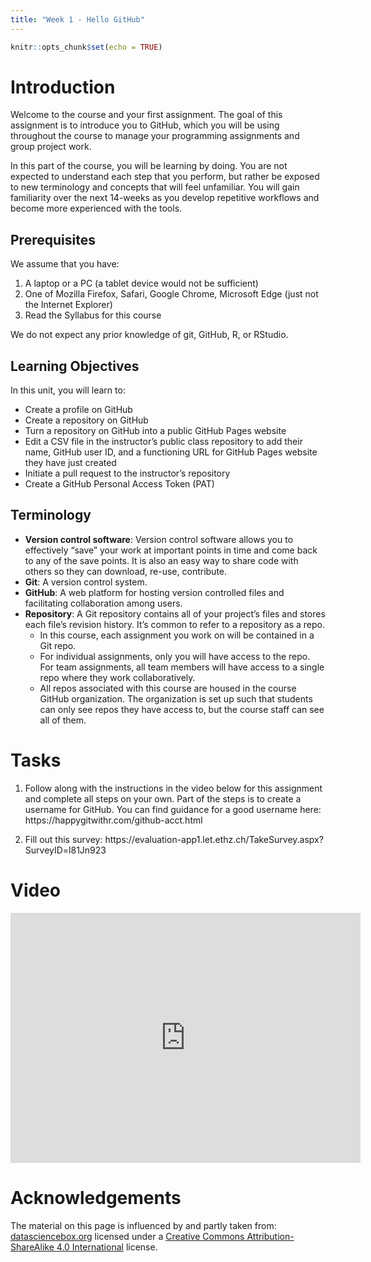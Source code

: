 ```yaml
---
title: "Week 1 - Hello GitHub"
---
```


<script defer data-domain="rbtl-fs22.github.io/website" src="https://plausible.io/js/plausible.js"></script>

```r
knitr::opts_chunk$set(echo = TRUE)
```

# Introduction

Welcome to the course and your first assignment. The goal of this assignment is to introduce you to GitHub, which you will be using throughout the course to manage your programming assignments and group project work. 

In this part of the course, you will be learning by doing. You are not expected to understand each step that you perform, but rather be exposed to new terminology and concepts that will feel unfamiliar. You will gain familiarity over the next 14-weeks as you develop repetitive workflows and become more experienced with the tools.

## Prerequisites

We assume that you have:

1. A laptop or a PC (a tablet device would not be sufficient)
2. One of Mozilla Firefox, Safari, Google Chrome, Microsoft Edge (just not the Internet Explorer)
3. Read the Syllabus for this course

We do not expect any prior knowledge of git, GitHub, R, or RStudio.

## Learning Objectives

In this unit, you will learn to:

- Create a profile on GitHub
- Create a repository on GitHub
- Turn a repository on GitHub into a public GitHub Pages website
- Edit a CSV file in the instructor’s public class repository to add their name, GitHub user ID, and a functioning URL for GitHub Pages website they have just created
- Initiate a pull request to the instructor’s repository
- Create a GitHub Personal Access Token (PAT)

## Terminology

- **Version control software**: Version control software allows you to effectively “save” your work at important points in time and come back to any of the save points. It is also an easy way to share code with others so they can download, re-use, contribute.
- **Git**: A version control system.
- **GitHub**: A web platform for hosting version controlled files and facilitating collaboration among users.
- **Repository**: A Git repository contains all of your project’s files and stores each file’s revision history. It’s common to refer to a repository as a repo.
  - In this course, each assignment you work on will be contained in a Git repo.
  - For individual assignments, only you will have access to the repo. For team assignments, all team members will have access to a single repo where they work collaboratively.
  - All repos associated with this course are housed in the course GitHub organization. The organization is set up such that students can only see repos they have access to, but the course staff can see all of them.

# Tasks 

1. Follow along with the instructions in the video below for this assignment and complete all steps on your own. Part of the steps is to create a username for GitHub. You can find guidance for a good username here: https://happygitwithr.com/github-acct.html  

2. Fill out this survey: https://evaluation-app1.let.ethz.ch/TakeSurvey.aspx?SurveyID=l81Jn923

# Video

<iframe width="560" height="400" src="https://www.youtube.com/embed/GMQJlnLlr1c" title="YouTube video player" frameborder="0" allow="accelerometer; autoplay; clipboard-write; encrypted-media; gyroscope; picture-in-picture" allowfullscreen></iframe>

# Acknowledgements

The material on this page is influenced by and partly taken from: [datasciencebox.org](https://datasciencebox.org/index.html) licensed under a [Creative Commons Attribution-ShareAlike 4.0 International](https://creativecommons.org/licenses/by-sa/4.0/) license.


